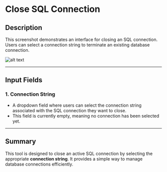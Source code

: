 # Close SQL Connection

## **Description**

This screenshot demonstrates an interface for closing an SQL connection. Users can select a connection string to terminate an existing database connection.

![alt text](../../assets/database/close-sql-connection.png)

---

## **Input Fields**

### **1. Connection String**

- A dropdown field where users can select the connection string associated with the SQL connection they want to close.
- This field is currently empty, meaning no connection has been selected yet.

---

## **Summary**

This tool is designed to close an active SQL connection by selecting the appropriate **connection string**. It provides a simple way to manage database connections efficiently.
